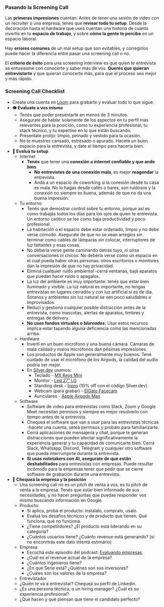 
### Pasando la Screening Call

Las **primeras impresiones** cuentan. Antes de tener una sesión de video con un recruiter o una empresa, tenés que **revisar todo tu setup**. Desde la decoración hasta el hardware que uses cuentan una historia de cuanto invertís en tu **espacio de trabajo**, y sobre **cómo la gente te percibe** en un espacio laboral.

Hay **errores comunes** de un mal setup que son evitables, y corregirlos puede hacer la diferencia entre pasar una screening call o no.

El **criterio de éxito** para una screening interview es que quien te entrevista se entusiasme con conocerte y saber más de vos. **Querés que quieran entrevistarte** y que quieran conocerte más, para que el proceso sea mejor y más rápido.

<IREmbed src="https://www.youtube.com/embed/vZetR7KpmNk?si=jie4gGB1nmNcVjjf"/>

### Screening Call Checklist

- Create una cuenta en [Loom](https://loom.com) para grabarte y evaluar todo lo que sigue.
- **👁️ Evaluate a vos mismo**
    - Tenés que poder presentarte en menos de 3 minutos.
    - Asegurate de hablar solamente de los aspectos en tu perfil más relevantes para la posición, como tu experiencia profesional, tu stack técnico, y tu expertise en lo que están buscando.
    - Presentate prolijo: limpio, peinado y vestido para la ocasión.
    - No te muestres cansado, estresado o apurado. Hacete un buen espacio para la entrevista, y date el tiempo para hacerla bien.
- **🏡 Evaluá tu setup**
    - Internet
        - **Tenés** que tener una **conexión a internet confiable y que ande bien**.
            - **No entrevistes de una conexión mala**, es mejor **reagendar** la entrevista.
            - Andá a un espacio de coworking si la conexión desde tu casa es mala. No lo hagas desde cafés o bares, son ruidosos y la conexión no siempre es buena, además de que no da una buena impresión.
    - Tu entorno
        - Tenés que demostrar control sobre tu entorno, porque así es como trabajás todos los días para los ojos de quien te entrevista. Un entorno caótico se lee como baja productividad y poco profesional.
        - La habitación o el espacio debe estar ordenado, limpio y no debe verse cómodo. Asegurate de que no se vean arreglos sin terminar como cables de lámparas sin colocar, interruptores de luz faltantes y esas cosas.
        - No debería verse gente caminando detrás tuyo, ni oírse conversaciones ni chicos. No debería verse como un espacio en el cual pueda haber otras personas: otros escritorios o monitores dan la impresión de que no hay privacidad.
        - Eliminá cualquier ruido ambiental -cerrá ventanas, bajá aparatos que puedan hacer ruido o apagalos.
        - La luz del ambiente es muy importante: tenés que estar bien iluminado y visible. La luz natural es importante, no tengas entrevistas en lugares cerrados y con luz artificial si es de día. Sótanos y ambientes sin luz natural se ven poco saludables e improvisados.
        - Reducí y gestioná cualquier posible distracción antes de la entrevista, como mascotas, alertas de aparatos, timbres y entregas de delivery.
        - **No uses fondos virtuales o *blureados*.** Usar estos recursos implica estar tapando alguna deficiencia como las mencionadas arriba.
    - Hardware
        - Invertí en un buen micrófono y una buena cámara. Cámaras de mala calidad y malos micrófonos dan pésimas impresiones.
        - Los productos de Apple son generalmente muy buenos. Tené cuidado de usar el micrófono de los Airpods, la calidad del audio podría ser mejor.
        - En [Silver.dev](http://Silver.dev) usamos:
            - Teclado - [MX Keys Mini](https://www.mercadolibre.com.ar/teclado-logitech-mx-keys-mini-negro-ingles-idioma-ingles-internacional-color-del-teclado-negro/p/MLA24068335?product_trigger_id=MLA18931568&quantity=1)
            - Monitor - [Led 27” LG](https://www.mercadolibre.com.ar/monitor-led-4k-27-pulgadas-lg-27ul500-w-uhd-hdr-hdmi-ips-c-olor-blanco/p/MLA20543395?pdp_filters=item_id:MLA873236498)
            - Standing desk - [Inpro](https://inpro.ar/) (10% off con el código Silver.dev)
            - Webcam (para grabar) - [ElGato Facecam](https://www.elgato.com/pt/es/p/facecam-mk2)
            - Auriculares - [Apple Airpods Max](https://www.apple.com/la/airpods-max/)
    - Software
        - Software de video para entrevistas como Slack, Zoom y Google Meet necesitan permisos y siempre es mejor resolverlo con tiempo antes de la entrevista.
        - Chequeá el software que van a usar para las entrevistas técnicas -hacete una cuenta, seteá permisos y probalo para familiarizarte.
        - Cerrá aplicaciones de mensajería y chat, porque te generan distracciones que pueden afectar significativamente la experiencia general y tu capacidad de comunicarte bien. Cerrá Slack, Whatsapp, Discord, Telegram y cualquier otro software que pueda interrumpirte durante la entrevista.
        - **Si usás notetakers con AI, asegurate de que estân deshabilitados** para entrevistas con empresas. Puede resultar incómodo para la empresas tener que pedir que se cierre software de grabación durante una entrevista.
- **🏢 Chequeá la empresa y la posición**
    - Una screening call no es un pitch de venta a vos, es tu pitch de venta a la empresa. Tenés que estar bien informado de sus necesidades, y no hacer preguntas que puedas responder vos mismo buscando información en Google.
    - Producto:
        - Si aplica, probá el producto: instalalo, compralo, usalo.
        - Evaluá los desafíos técnicos y de producto que tienen. Qué funciona, qué no funciona.
        - ¿Tiene competirdores? ¿El producto está liderando en su categoría?
        - ¿Cuántos usuarios tiene? ¿Cuánto revenue está generando? (si no enconrtrás este dato intentá estimarlo)
    - Empresa
        - Escuchá este episodio del podcast: [Evaluando empresas](https://open.spotify.com/episode/587A5xGVLBOBGnEzreZtLy?si=SRVekRXnTHOJg8GTb_bbKQ&nd=1&dlsi=10ff1eba908847a7).
        - ¿Cuál es el revenue actual de la empresa?
        - ¿Cuántos ingenieros tiene?
        - ¿En qué Serie está? ¿Quiénes son sus inversores?
        - ¿Cuáles son los valores de la empresa?
    - Entrevistador
    - ¿Quién te va a entrevistar? Chequeá su perfil de Linkedin.
    - ¿Es una persona técnica, o un hiring manager? ¿Cuál es su experiencia profesional?
    - ¿Qué hacen y qué piensan que tiene el candidato perfecto?
